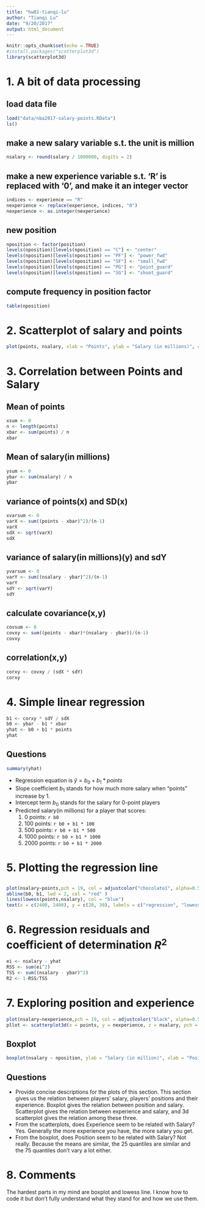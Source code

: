 ```yaml
---
title: "hw01-tianqi-lu"
author: "Tianqi Lu"
date: "9/20/2017"
output: html_document
---
```


```r
knitr::opts_chunk$set(echo = TRUE)
#install.packages("scatterplot3d")
library(scatterplot3d)
```
# 1. A bit of data processing
## load data file
```r
load("data/nba2017-salary-points.RData")
ls()
```
## make a new salary variable s.t. the unit is million
```r
nsalary <- round(salary / 1000000, digits = 2)
```

## make a new experience variable s.t. 'R' is replaced with '0', and make it an integer vector
```r
indices <- experience == "R"
nexperience <- replace(experience, indices, "0")
nexperience <- as.integer(nexperience)
```

## new position
```r
nposition <- factor(position)
levels(nposition)[levels(nposition) == "C"] <- "center"
levels(nposition)[levels(nposition) == "PF"] <- "power_fwd"
levels(nposition)[levels(nposition) == "SF"] <- "small_fwd"
levels(nposition)[levels(nposition) == "PG"] <- "point_guard"
levels(nposition)[levels(nposition) == "SG"] <- "shoot_guard"
```

## compute frequency in position factor
```r
table(nposition)
```

# 2. Scatterplot of salary and points
```r
plot(points, nsalary, xlab = "Points", ylab = "Salary (in millions)", col = adjustcolor("chocolate1", alpha=0.5), cex = 1, pch = 19, main = "Scatterplot of Points and Salary")
```

# 3. Correlation between Points and Salary
## Mean of points
```r
xsum <- 0
n <- length(points)
xbar <- sum(points) / n
xbar
```
## Mean of salary(in millions)
```r
ysum <- 0
ybar <- sum(nsalary) / n
ybar
```

## variance of points(x) and SD(x)
```r
xvarsum <- 0
varX <- sum((points - xbar)^2)/(n-1)
varX
sdX <- sqrt(varX)
sdX
```

## variance of salary(in millions)(y) and sdY
```r
yvarsum <- 0
varY <- sum((nsalary - ybar)^2)/(n-1)
varY
sdY <- sqrt(varY)
sdY

```
## calculate covariance(x,y)
```r
covsum <- 0
covxy <- sum((points - xbar)*(nsalary - ybar))/(n-1)
covxy
```

## correlation(x,y)
```r
corxy <- covxy / (sdX * sdY)
corxy
```

# 4. Simple linear regression
```r
b1 <- corxy * sdY / sdX
b0 <- ybar - b1 * xbar
yhat <- b0 + b1 * points
yhat
```

## Questions
```r
summary(yhat)
```


- Regression equation is $\hat {y} = b_0 + b_1 * points$
- Slope coefficient $b_1$ stands for how much more salary when "points" increase by 1.
- Intercept term $b_0$ stands for the salary for 0-point players
- Predicted salary(in millions) for a player that scores:
  1. 0 points: `r b0`
  2. 100 points: `r b0 + b1 * 100`
  3. 500 points: `r b0 + b1 * 500`
  4. 1000 points: `r b0 + b1 * 1000`
  5. 2000 points: `r b0 + b1 * 2000`
  
  
# 5. Plotting the regression line
## 
```r
plot(nsalary~points,pch = 19, col = adjustcolor("chocolate1", alpha=0.5), main = "Scatterplot of Points and Salary", xlab = "Years of experience", ylab = "salary (in millions)")
abline(b0, b1, lwd = 2, col = "red" ) 
lines(lowess(points,nsalary), col = "blue")
text(x = c(2400, 2400), y = c(20, 30), labels = c("regression", "lowess"))
```

# 6. Regression residuals and coefficient of determination $R ^ 2$

```r
ei <- nsalary - yhat
RSS <- sum(ei^2)
TSS <- sum((nsalary - ybar)^2)
R2 <- 1-RSS/TSS
```

# 7. Exploring position and experience
```r
plot(nsalary~nexperience,pch = 19, col = adjustcolor("black", alpha=0.5), main = "Scatterplot with lowess smooth"); lines(lowess(nexperience,nsalary))
pllot <- scatterplot3d(x = points, y = nexperience, z = nsalary, pch = 16, color = adjustcolor("chocolate1", alpha=0.5) , main = "3d_relationship", ylab = "experience", zlab = "salary")

```
## Boxplot
```r
boxplot(nsalary ~ nposition, ylab = "Salary (in million)", xlab = "Position")

```
## Questions
- Provide concise descriptions for the plots of this section.
    This section gives us the relation between players' salary, players' positions and their experience. Boxplot gives the relation between position and salary. Scatterplot gives the relation between experience and salary, and 3d scatterplot gives the relation among these three.
- From the scatterplots, does Experience seem to be related with Salary?
    Yes. Generally the more experience you have, the more salary you get.
- From the boxplot, does Position seem to be related with Salary?
    Not really. Because the means are similar, the 25 quantiles are similar and the 75 quantiles don't vary a lot either.
    
# 8. Comments

The hardest parts in my mind are boxplot and lowess line. I know how to code it but don't fully understand what they stand for and how we use them.